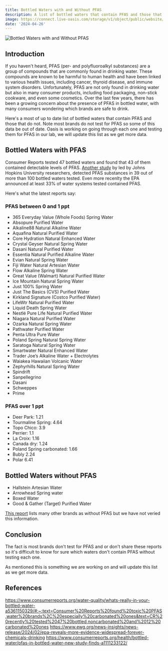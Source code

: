 ```yaml
---
title: Bottled Waters with and Without PFAS
description: A list of bottled waters that contain PFAS and those that do not.
image: https://connect.live-oasis.com/storage/v1/object/public/website/blog/bottled-water-pfas/Cell%20Phone%20Closeup.jpg
date: '2024-04-26'
---
```


<div className="relative overflow-hidden max-w-xl md:pt-4 rounded-lg">
  <img
    src="https://connect.live-oasis.com/storage/v1/object/public/website/blog/bottled-water-pfas/Cell%20Phone%20Closeup.jpg"
    alt="Bottled Waters with and Without PFAS"
    className="rounded-lg w-full object-contain object-center"
  />
</div>

## Introduction

If you haven't heard, PFAS (per- and polyfluoroalkyl substances) are a group of compounds that are commonly found in drinking water.
These compounds are known to be harmful to human health and have been linked to various health issues, including cancer, thyroid disease, and immune system disorders.
Unfortunately, PFAS are not only found in drinking water but also in many consumer products, including food packaging, non-stick cookware, and even some cosmetics.
Over the last few years, there has been a growing concern about the presence of PFAS in bottled water, with many consumers wondering which brands are safe to drink.

Here's a most of up to date list of bottled waters that contain PFAS and those that do not. Note most brands do not test for PFAS so some of this data be out of date.
Oasis is working on going through each one and testing them for PFAS in our lab, we will update this list as we get more data.

## Bottled Waters with PFAS

Consumer Reports tested 47 bottled waters and found that 43 of them contained detectable levels of PFAS. [Another study](https://www.sciencedirect.com/science/article/abs/pii/S0043135421004905?dgcid=rss_sd_all) by led by Johns Hopkins University researchers, detected PFAS substances in 39 out of more than 100 bottled waters tested.
Even more recenlty the EPA announced at least 33% of water systems tested contained PFAS.

Here's what the latest reports say:

### PFAS between 0 and 1 ppt

- 365 Everyday Value (Whole Foods) Spring Water
- Absopure Purified Water
- Alkaline88 Natural Alkaline Water
- Aquafina Natural Purified Water
- Core Hydration Natural Enhanced Water
- Crystal Geyser Natural Spring Water
- Dasani Natural Purified Water
- Essentia Natural Purified Alkaline Water
- Evian Natural Spring Water
- Fiji Water Natural Artesian Water
- Flow Alkaline Spring Water
- Great Value (Walmart) Natural Purified Water
- Ice Mountain Natural Spring Water
- Just 100% Spring Water
- Just The Basics (CVS) Purified Water
- Kirkland Signature (Costco Purified Water)
- LifeWtr Natural Purified Water
- Liquid Death Spring Water
- Nestlé Pure Life Natural Purified Water
- Niagara Natural Purified Water
- Ozarka Natural Spring Water
- Pathwater Purified Water
- Penta Ultra Pure Water
- Poland Spring Natural Spring Water
- Saratoga Natural Spring Water
- Smartwater Natural Enhanced Water
- Trader Joe’s Alkaline Water + Electrolytes
- Waiakea Hawaiian Volcanic Water
- Zephyrhills Natural Spring Water
- Spindrift
- Sanpellegrino
- Dasani
- Schweppes
- Prime

### PFAS over 1 ppt

- Deer Park: 1.21
- Tourmaline Spring: 4.64
- Topo Chico: 3.9
- Perrier: 1.1
- La Croix: 1.16
- Canada dry: 1.24
- Poland Spring carbonated: 1.66
- Bubly 2.24
- Polar 6.41

## Bottled Waters without PFAS

- Hallstein Artesian Water
- Arrowhead Spring water
- Boxed Water
- Good & Gather (Target) Purified Water

[This report](https://dec.vermont.gov/sites/dec/files/documents/VT%20Bottled%20Water%20Non-Detect%20PFAS%20Results_0.pdf) lists many other brands as without PFAS but we have not veried this information.

## Conclusion

The fact is most brands don't test for PFAS and or don't share these reports so it's difficult to know for sure which waters don't contain PFAS without testing each one.

As mentioned this is something we are working on and will update this list as we get more data.

## References

https://www.consumerreports.org/water-quality/whats-really-in-your-bottled-water-a5361150329/#:~:text=Consumer%20Reports%20found%20toxic%20PFAS,water%20brands%2C%20especially%20carbonated%20ones&text=CR%20recently%20tested%2047%20bottled,noncarbonated%20and%2012%20carbonated%20ones
https://www.ewg.org/news-insights/news-release/2024/02/epa-reveals-more-evidence-widespread-forever-chemicals-drinking
https://www.consumerreports.org/health/bottled-water/pfas-in-bottled-water-new-study-finds-a1111233122/
